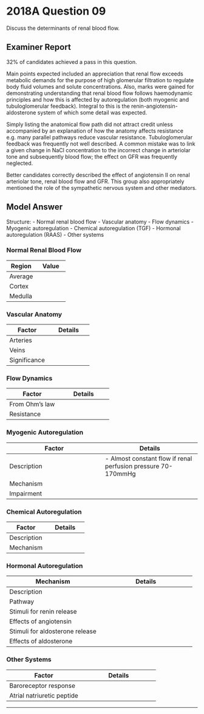 # 2018A Question 09 

Discuss the determinants of renal blood flow.


## Examiner Report

32% of candidates achieved a pass in this question.

Main points expected included an appreciation that renal flow exceeds metabolic demands for the purpose of high glomerular filtration to regulate body fluid volumes and solute concentrations. Also, marks were gained for demonstrating understanding that renal blood flow follows haemodynamic principles and how this is affected by autoregulation (both myogenic and tubuloglomerular feedback). Integral to this is the renin-angiotensin-aldosterone system of which some detail was expected.


Simply listing the anatomical flow path did not attract credit unless accompanied by an explanation of how the anatomy affects resistance e.g. many parallel pathways reduce vascular resistance. Tubuloglomerular feedback was frequently not well described. A common mistake was to link a given change in NaCl concentration to the incorrect change in arteriolar tone and subsequently blood flow; the effect on GFR was frequently neglected.


Better candidates correctly described the effect of angiotensin II on renal arteriolar tone, renal blood flow and GFR. This group also appropriately mentioned the role of the sympathetic nervous system and other mediators.

## Model Answer

Structure:
- Normal renal blood flow
- Vascular anatomy
- Flow dynamics
- Myogenic autoregulation
- Chemical autoregulation (TGF)
- Hormonal autoregulation (RAAS)
- Other systems

### Normal Renal Blood Flow


|Region|Value|
| -- | -- |
|Average|<p>- 1100mL.min^-1^</p><p>- 420mL.min^-1^/100g</p>|
|Cortex|<p>- 500mL.min^-1^/100g</p><p>- Low EO~2~ 0.2</p><p>- For fluid/electrolyte/acid-base homeostasis</p>|
|Medulla|<p>- 20mL.min^-1^/100g</p><p>- High EO~2~ 0.8</p><p>- To preserve hyperosmotic interstitium</p><p>- Vulnerable to ischaemia</p>|

### Vascular Anatomy


|Factor|Details|
| -- | -- |
|Arteries|<p>- Renal artery / interlobar artery / arcuate artery / interlobular artery / afferent artery / efferent artery</p>|
|Veins|<p>- Mirror image configuration</p>|
|Significance|<p>- Many parallel pathways → Low resistance → High flow rate</p><p>- Relatively high resistance at afferent and efferent arterioles facilitates flow modulation</p>|

### Flow Dynamics


|Factor|Details|
| -- | -- |
|From Ohm’s law|<p>- RBF = (MAP – CVP) / RVR</p><p>&emsp;- MAP ~100mmHg</p><p>&emsp;- CVP ~2mmHg</p>|
|Resistance|<p>- $Resistance = {8 \times length \times viscosity \over \pi \times radius^4}$</p><p>- Factors increasing resistance:</p><p>&emsp;- ↓ Radius (major factor since power 4)</p><p>&emsp;- ↑ Viscosity (e.g. ↑ haematocrit)</p><p>&emsp;- ↑ Length (not under control)</p>|

### Myogenic Autoregulation


|Factor|Details|
| -- | -- |
|Description|- Almost constant flow if renal perfusion pressure 70-170mmHg|
|Mechanism|<p>- ↓ Pressure → ↓ Stretch activation of renal baroreceptors → Reflex relaxation → ↑ Flow rate</p>|
|Impairment|<p>- Shock → Renal hypoperfusion → Anuria</p><p>- Severe hypertension → Pressure diuresis</p>|

### Chemical Autoregulation


|Factor|Details|
| -- | -- |
|Description|<p>- Tubuloglomerular Feedback</p><p>- ↓ Filtration results in reflex afferent arteriolar relaxation</p>|
|Mechanism|<p>- ↓ [NaCl] to macula densa > ↓ Adenosine release</p>|


### Hormonal Autoregulation


|Mechanism|Details|
| -- | -- |
|Description|<p>- Renin-angiotensin-aldosterone system</p><p>- ↓ Perfusion or ↓ filtration results in afferent arteriolar relaxation, generalized vasoconstriction and increased blood volume</p>|
|Pathway|<p>- Note negative feedback</p><p>&emsp;- Direct: AT2 binds AGTR1 on granular cell → ↑ Ca^2+^ → ↓ Renin release</p><p>&emsp;- Physiological: AT2 and aldosterone inhibit release of renin</p>|
|Stimuli for renin release|<p>- ↓ Afferent arteriolar pressure → ↓ Renal baroreceptor stretch</p><p>- ↓ GFR → ↓ NaCl to macula densa → ↑ PGE2 and ↓ adenosine</p><p>- ↓ MAP → Baroreceptor reflex → ↑ SNS output onto β~1~ adrenoceptor</p>|
|Effects of angiotensin|<p>- ↑ Na^+^/H~2~O reabsorption from proximal tubule → ↑ Blood volume → MAP → ↑ RBF</p><p>- Efferent > afferent arteriolar vasoconstriction → ↑ Filtration fraction → ↑ GFR with ±↓ RBF</p><p>- Generalised vasoconstriction → ↑ MAP → ↑ RBF</p>|
|Stimuli for aldosterone release|<p>- CRH → ACTH (necessary for synthesis, minor release stimulus)</p><p>- Angiotensin 2 (major)</p><p>- Hyperkalaemia (minor)</p>|
|Effects of aldosterone|<p>- ↑ Na^+^K^+^ATPase synthesis and activity and ↑ ENaC activity in connecting tubule and collecting duct</p><p>- Direct effect: ↑ ECF [Na^+^]</p><p>- Indirect effect: ↑ ECF tonicity → ↑ ADH release → ↑ Blood volume → ↑ MAP → ↑ RBF</p>|

### Other Systems


|Factor|Details|
| -- | -- |
|Baroreceptor response|<p>- Stimulus: ↓ MAP → ↓ Stretch activation of high pressure baroreceptors</p><p>- Response: ↑ SNS output, ↓ PSNS output</p><p>- Effect: ↑ MAP, ↑ renal perfusion pressure and flow</p>|
|Atrial natriuretic peptide|<p>- Source: Right atrium</p><p>- Release stimulus: Distension</p><p>- Effects:</p><p>&emsp;- Afferent arteriolar vasodilatation → ↑ GFR, washout of medullary interstitium</p><p>&emsp;- Decreased Na^+^/H~2~O reabsorption in distal nephron → ↓ Blood volume → ↓ MAP → ↓ RBF</p>|


--- 

